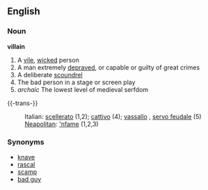 == English ==
=== Noun ===
'''villain'''
# A [[vile]], [[wicked]] person 
# A man extremely [[depraved]], or capable or guilty of great crimes
# A deliberate [[scoundrel]]
# The bad person in a stage or screen play
#''archaic'' The lowest level of medieval serfdom

{{-trans-}}
:Italian: [[scellerato]] {{m}} (1,2); [[cattivo]] {{m}} (4); [[vassallo]] {{m}}, [[servo feudale]] {{m}} (5)
:[[Neapolitan]]: [['nfame]] (1,2,3)

=== Synonyms ===
*[[knave]]
*[[rascal]]
*[[scamp]]
*[[bad guy]]